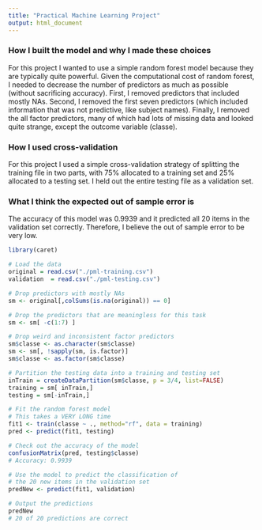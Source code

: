 ```yaml
---
title: "Practical Machine Learning Project"
output: html_document
---
```


### How I built the model and why I made these choices

For this project I wanted to use a simple random forest model because they are typically quite powerful. Given the computational cost of random forest, I needed to decrease the number of predictors as much as possible (without sacrificing accuracy). First, I removed predictors that included mostly NAs. Second, I removed the first seven predictors (which included information that was not predictive, like subject names). Finally, I removed the all factor predictors, many of which had lots of missing data and looked quite strange, except the outcome variable (classe).  

### How I used cross-validation

For this project I used a simple cross-validation strategy of splitting the training file in two parts, with 75% allocated to a training set and 25% allocated to a testing set. I held out the entire testing file as a validation set.

### What I think the expected out of sample error is

The accuracy of this model was 0.9939 and it predicted all 20 items in the validation set correctly. Therefore, I believe the out of sample error to be very low.

```r
library(caret)

# Load the data
original = read.csv("./pml-training.csv")
validation  = read.csv("./pml-testing.csv")

# Drop predictors with mostly NAs
sm <- original[,colSums(is.na(original)) == 0]

# Drop the predictors that are meaningless for this task
sm <- sm[ -c(1:7) ]

# Drop weird and inconsistent factor predictors
sm$classe <- as.character(sm$classe)
sm <- sm[, !sapply(sm, is.factor)]
sm$classe <- as.factor(sm$classe)

# Partition the testing data into a training and testing set  
inTrain = createDataPartition(sm$classe, p = 3/4, list=FALSE)
training = sm[ inTrain,]
testing = sm[-inTrain,]

# Fit the random forest model
# This takes a VERY LONG time
fit1 <- train(classe ~ ., method="rf", data = training)
pred <- predict(fit1, testing)

# Check out the accuracy of the model
confusionMatrix(pred, testing$classe)
# Accuracy: 0.9939

# Use the model to predict the classification of
# the 20 new items in the validation set
predNew <- predict(fit1, validation)

# Output the predictions
predNew
# 20 of 20 predictions are correct
```
